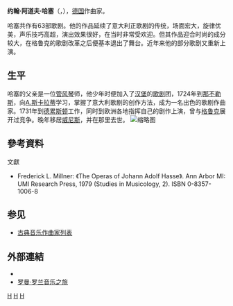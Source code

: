 
{{Infobox classical
| 中文名       = 约翰·阿道夫·哈塞
| 画像         = Johann Adolf Hasse.jpg
| 附注         =      
| 原文名       = Johann Adolph Hasse
| 国别         = 德国    
| 出生日期     = {{birth date|1699|3|25}}
| 出生地       = 贝格多夫
| 逝世日期     = {{death date and age|1783|12|6|1699|3|25}}
| 逝世地       = 威尼斯
| 所属时期     = 巴洛克，古典主义
| 所属乐派     = 那不勒斯乐派
| 擅长作品类型 = 歌剧，管弦乐
| 代表作       = 歌剧《马尔库斯·阿蒂利乌斯·雷古鲁斯》《鲁杰罗》《皮拉莫和蒂斯比》，长笛协奏曲，键盘协奏曲多首
| 师从         = [[A.斯卡拉蒂|A.斯卡拉蒂]]
| 学生         = 
| 官方网站     = 
}}

'''约翰·阿道夫·哈塞'''（{{lang-de|'''Johann Adolph Hasse'''}}，{{bd|1699年|3月25日|1783年|12月6日|catIdx=H}}），[[德国|德国]]作曲家。

哈塞共作有63部歌剧。他的作品延续了意大利正歌剧的传统，场面宏大，旋律优美，声乐技巧高超，演出效果很好，在当时非常受欢迎。但其作品迎合时尚的成分较大，在格鲁克的歌剧改革之后便基本退出了舞台。近年来他的部分歌剧又重新上演。

== 生平 ==
哈塞的父亲是一位[[管风琴|管风琴]]师，他少年时便加入了[[汉堡|汉堡]]的[[歌剧|歌剧]]团，1724年到[[那不勒斯|那不勒斯]]，向[[A.斯卡拉蒂|A.斯卡拉蒂]]学习，掌握了意大利歌剧的创作方法，成为一名出色的歌剧作曲家。1731年到[[德累斯顿|德累斯顿]]工作，同时到欧洲各地指挥自己的剧作上演，曾与[[格鲁克|格鲁克]]展开过竞争。晚年移居[[威尼斯|威尼斯]]，并在那里去世。
[[File:Johann_Adolph_Hasse_by_Balthasar_Denner.jpg|缩略图]]

== 參考資料 ==
;文獻
*Frederick L. Millner: 《The Operas of Johann Adolf Hasse》. Ann Arbor MI: UMI Research Press, 1979 (Studies in Musicology, 2). ISBN 0-8357-1006-8

== 参见 ==
{{portal|古典音樂}}
* [[古典音乐作曲家列表|古典音乐作曲家列表]]

== 外部連結 ==
* {{IMSLP|id=Hasse, Johann Adolph}}
* [http://books.google.com.tw/books?id=mCe5BAAAQBAJ&pg=PT125&lpg=PT125&dq=%E7%B4%84%E7%BF%B0%C2%B7%E9%98%BF%E9%81%93%E5%A4%AB%C2%B7%E5%93%88%E5%A1%9E&source=bl&ots=XY5krTf4A5&sig=-WUMFjnWMzC3yqZlosJHkPTI5gE&hl=zh-TW&sa=X&ei=wmt8VKfHE5fg8AWgtYGIBQ&ved=0CB0Q6AEwADgK#v=onepage&q=%E5%93%88%E5%A1%9E&f=false 罗曼·罗兰音乐之旅]

{{Authority control}}

[[Category:德国作曲家|H]]
[[Category:巴洛克作曲家|H]]
[[Category:古典主义作曲家|H]]